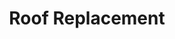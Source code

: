 ---
title: Roof Replacement
description: "Expert roof replacement services for residential and commercial properties. We ensure quality materials and craftsmanship for a durable roof."
icon: "@/assets/roofing.png"
featuredImage: "@/assets/roof-work.jpg"
parent: "roofing"
---